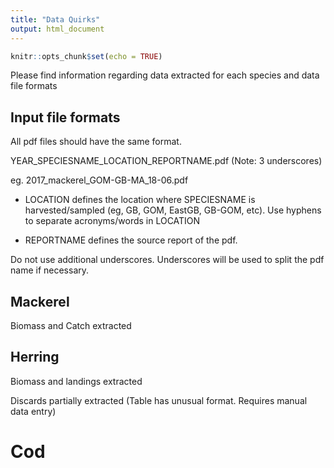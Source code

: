 ```yaml
---
title: "Data Quirks"
output: html_document
---
```


```r
knitr::opts_chunk$set(echo = TRUE)
```

Please find information regarding data extracted for each species and data file formats

## Input file formats

All pdf files should have the same format.

YEAR_SPECIESNAME_LOCATION_REPORTNAME.pdf (Note: 3 underscores) 

eg. 2017_mackerel_GOM-GB-MA_18-06.pdf



* LOCATION defines the location where SPECIESNAME is harvested/sampled (eg, GB, GOM, EastGB, GB-GOM, etc).
Use hyphens to separate acronyms/words in LOCATION

* REPORTNAME defines the source report of the pdf.

Do not use additional underscores. Underscores will be used to split the pdf name if necessary.




## Mackerel

Biomass and Catch extracted

## Herring 

Biomass and landings extracted

Discards partially extracted (Table has unusual format. Requires manual data entry)

# Cod

